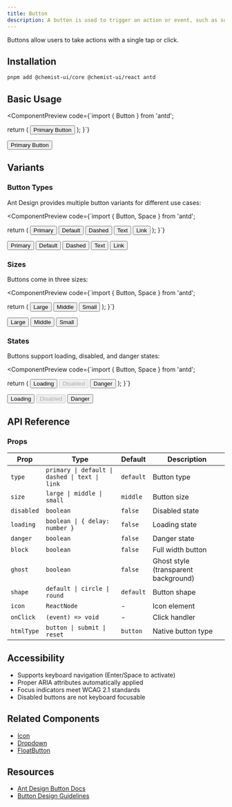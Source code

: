 ```yaml
---
title: Button
description: A button is used to trigger an action or event, such as submitting a form or displaying a dialog.
---
```



Buttons allow users to take actions with a single tap or click.

## Installation

```bash
pnpm add @chemist-ui/core @chemist-ui/react antd
```

## Basic Usage

<ComponentPreview
  code={`import { Button } from 'antd';

  return (
    <Button type="primary">
      Primary Button
    </Button>
  );
}`}
>
  <Button type="primary">Primary Button</Button>
</ComponentPreview>

## Variants

### Button Types

Ant Design provides multiple button variants for different use cases:

<ComponentPreview
  code={`import { Button, Space } from 'antd';

  return (
    <Space>
      <Button type="primary">Primary</Button>
      <Button>Default</Button>
      <Button type="dashed">Dashed</Button>
      <Button type="text">Text</Button>
      <Button type="link">Link</Button>
    </Space>
  );
}`}
>
  <Space>
    <Button type="primary">Primary</Button>
    <Button>Default</Button>
    <Button type="dashed">Dashed</Button>
    <Button type="text">Text</Button>
    <Button type="link">Link</Button>
  </Space>
</ComponentPreview>

### Sizes

Buttons come in three sizes:

<ComponentPreview
  code={`import { Button, Space } from 'antd';

  return (
    <Space>
      <Button size="large">Large</Button>
      <Button size="middle">Middle</Button>
      <Button size="small">Small</Button>
    </Space>
  );
}`}
>
  <Space>
    <Button size="large">Large</Button>
    <Button size="middle">Middle</Button>
    <Button size="small">Small</Button>
  </Space>
</ComponentPreview>

### States

Buttons support loading, disabled, and danger states:

<ComponentPreview
  code={`import { Button, Space } from 'antd';

  return (
    <Space direction="vertical">
      <Button type="primary" loading>
        Loading
      </Button>
      <Button type="primary" disabled>
        Disabled
      </Button>
      <Button type="primary" danger>
        Danger
      </Button>
    </Space>
  );
}`}
>
  <Space direction="vertical">
    <Button type="primary" loading>
      Loading
    </Button>
    <Button type="primary" disabled>
      Disabled
    </Button>
    <Button type="primary" danger>
      Danger
    </Button>
  </Space>
</ComponentPreview>

## API Reference

### Props

| Prop | Type | Default | Description |
|------|------|---------|-------------|
| `type` | `primary \| default \| dashed \| text \| link` | `default` | Button type |
| `size` | `large \| middle \| small` | `middle` | Button size |
| `disabled` | `boolean` | `false` | Disabled state |
| `loading` | `boolean \| { delay: number }` | `false` | Loading state |
| `danger` | `boolean` | `false` | Danger state |
| `block` | `boolean` | `false` | Full width button |
| `ghost` | `boolean` | `false` | Ghost style (transparent background) |
| `shape` | `default \| circle \| round` | `default` | Button shape |
| `icon` | `ReactNode` | - | Icon element |
| `onClick` | `(event) => void` | - | Click handler |
| `htmlType` | `button \| submit \| reset` | `button` | Native button type |

## Accessibility

- Supports keyboard navigation (Enter/Space to activate)
- Proper ARIA attributes automatically applied
- Focus indicators meet WCAG 2.1 standards
- Disabled buttons are not keyboard focusable

## Related Components

- [Icon](/docs/ant-design/general/icon)
- [Dropdown](/docs/ant-design/navigation/dropdown)
- [FloatButton](/docs/ant-design/other/floatbutton)

## Resources

- [Ant Design Button Docs](https://ant.design/components/button)
- [Button Design Guidelines](https://ant.design/components/button#design-guidelines)
